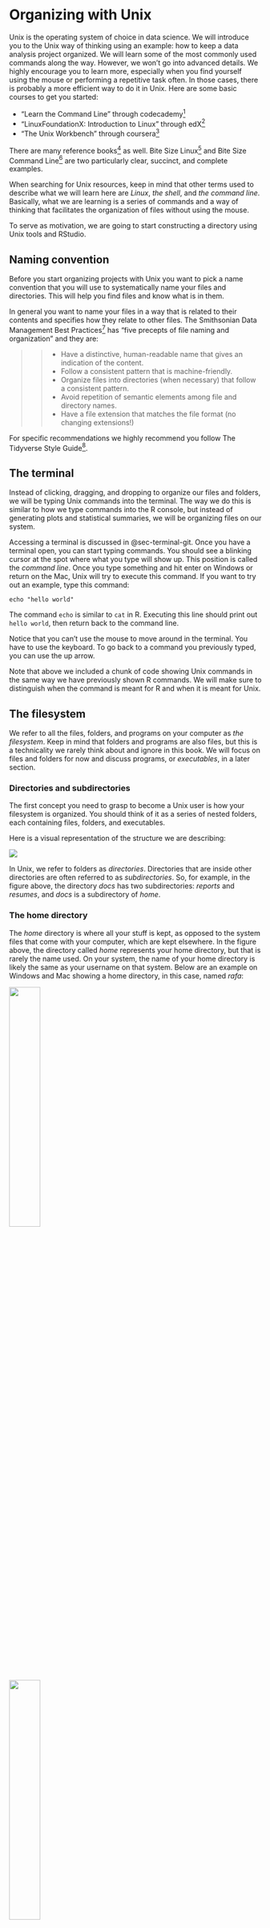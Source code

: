 # Organizing with Unix {#sec-unix}

Unix is the operating system of choice in data science. We will introduce you to the Unix way of thinking using an example: how to keep a data analysis project organized. We will learn some of the most commonly used commands along the way. However, we won't go into advanced details. We highly encourage you to learn more, especially when you find yourself using the mouse or performing a repetitive task often. In those cases, there is probably a more efficient way to do it in Unix. Here are some basic courses to get you started:

-   "Learn the Command Line" through codecademy^[<https://www.codecademy.com/learn/learn-the-command-line>]
-   "LinuxFoundationX: Introduction to Linux" through edX^[<https://www.edx.org/course/introduction-linux-linuxfoundationx-lfs101x-1>]
-   "The Unix Workbench" through coursera^[<https://www.coursera.org/learn/unix>]

There are many reference books[^unix-1] as well. Bite Size Linux[^unix-2] and Bite Size Command Line[^unix-3] are two particularly clear, succinct, and complete examples.

[^unix-1]: <https://www.quora.com/Which-are-the-best-Unix-Linux-reference-books>

[^unix-2]: <https://gumroad.com/l/bite-size-linux>

[^unix-3]: <https://jvns.ca/blog/2018/08/05/new-zine--bite-size-command-line/>

When searching for Unix resources, keep in mind that other terms used to describe what we will learn here are *Linux*, *the shell*, and *the command line*. Basically, what we are learning is a series of commands and a way of thinking that facilitates the organization of files without using the mouse.

To serve as motivation, we are going to start constructing a directory using Unix tools and RStudio.

## Naming convention

Before you start organizing projects with Unix you want to pick a name convention that you will use to systematically name your files and directories. This will help you find files and know what is in them.

In general you want to name your files in a way that is related to their contents and specifies how they relate to other files. The Smithsonian Data Management Best Practices[^unix-4] has "five precepts of file naming and organization" and they are:

[^unix-4]: <https://library.si.edu/sites/default/files/tutorial/pdf/filenamingorganizing20180227.pdf>

> > -   Have a distinctive, human-readable name that gives an indication of the content.
> > -   Follow a consistent pattern that is machine-friendly.
> > -   Organize files into directories (when necessary) that follow a consistent pattern.
> > -   Avoid repetition of semantic elements among file and directory names.
> > -   Have a file extension that matches the file format (no changing extensions!)

For specific recommendations we highly recommend you follow The Tidyverse Style Guide[^unix-5].

[^unix-5]: <https://style.tidyverse.org/>

## The terminal {#sec-the-terminal}

Instead of clicking, dragging, and dropping to organize our files and folders, we will be typing Unix commands into the terminal. The way we do this is similar to how we type commands into the R console, but instead of generating plots and statistical summaries, we will be organizing files on our system.

Accessing a terminal is discussed in @sec-terminal-git. Once you have a terminal open, you can start typing commands. You should see a blinking cursor at the spot where what you type will show up. This position is called the *command line*. Once you type something and hit enter on Windows or return on the Mac, Unix will try to execute this command. If you want to try out an example, type this command:

[^unix-6]: <https://rafalab.github.io/dsbook/accessing-the-terminal-and-installing-git.html>

```         
echo "hello world"
```

The command `echo` is similar to `cat` in R. Executing this line should print out `hello world`, then return back to the command line.

Notice that you can't use the mouse to move around in the terminal. You have to use the keyboard. To go back to a command you previously typed, you can use the up arrow.

Note that above we included a chunk of code showing Unix commands in the same way we have previously shown R commands. We will make sure to distinguish when the command is meant for R and when it is meant for Unix.

## The filesystem {#sec-filesystem}

We refer to all the files, folders, and programs on your computer as *the filesystem*. Keep in mind that folders and programs are also files, but this is a technicality we rarely think about and ignore in this book. We will focus on files and folders for now and discuss programs, or *executables*, in a later section.

### Directories and subdirectories

The first concept you need to grasp to become a Unix user is how your filesystem is organized. You should think of it as a series of nested folders, each containing files, folders, and executables.

Here is a visual representation of the structure we are describing:

![](img/unix/filesystem.png)

In Unix, we refer to folders as *directories*. Directories that are inside other directories are often referred to as *subdirectories*. So, for example, in the figure above, the directory *docs* has two subdirectories: *reports* and *resumes*, and *docs* is a subdirectory of *home*.

### The home directory

The *home* directory is where all your stuff is kept, as opposed to the system files that come with your computer, which are kept elsewhere. In the figure above, the directory called *home* represents your home directory, but that is rarely the name used. On your system, the name of your home directory is likely the same as your username on that system. Below are an example on Windows and Mac showing a home directory, in this case, named *rafa*:

::: {layout-ncol="2"}
![](img/windows-screenshots/VirtualBox_Windows-7-Enterprise_23_03_2018_14_53_13.png){width="35%"}

![](img/mac-screenshots/Screen-Shot-2018-04-13-at-4.34.01-PM.png){width="35%"}
:::

Now, look back at the figure showing a filesystem. Suppose you are using a point-and-click system and you want to remove the file *cv.tex*. Imagine that on your screen you can see the *home* directory. To erase this file, you would double click on the *home* directory, then *docs*, then *resumes*, and then drag *cv.tex* to the trash. Here you are experiencing the hierarchical nature of the system: *cv.tex* is a file inside the *resumes* directory, which is a subdirectory inside the *docs* directory, which is a subdirectory of the *home* directory.

Now suppose you can't see your home directory on your screen. You would somehow need to make it appear on your screen. One way to do this is to navigate from what is called the *root* directory all the way to your home directory. Any filesystem will have what is called a *root* directory, which is the directory that contains all directories. The *home* directory shown in the figure above will usually be two or more levels from the root. On Windows, you will have a structure like this:

![](img/unix/windows-filesystem-from-root.png)

while on the Mac, it will be like this:

![](img/unix/mac-filesystem-from-root.png)

::: callout-warning
On Windows, the typical R installation will make your *Documents* directory your home directory in R. This will likely be different from your home directory in Git Bash. Generally, when we discuss home directories, we refer to the Unix home directory which for Windows, in this book, is the Git Bash Unix directory.
:::

### Working directory {#sec-working-directory}

The concept of a *current location* is part of the point-and-click experience: at any given moment we are *in a folder* and see the content of that folder. As you search for a file, as we did above, you are experiencing the concept of a current location: once you double click on a directory, you change locations and are now *in that folder*, as opposed to the folder you were in before.

In Unix, we don't have the same visual cues, but the concept of a *current location* is indispensable. We refer to this as the *working directory*. Each terminal window you have open has a working directory associated with it.

How do we know what is our working directory? To answer this, we learn our next Unix command: `pwd`, which stands for *print working directory*. This command returns the working directory.

Open a terminal and type:

```         
pwd
```

We do not show the result of running this command because it will be quite different on your system compared to others. If you open a terminal and type `pwd` as your first command, you should see something like `/Users/yourusername` on a Mac or something like `/c/Users/yourusername` on Windows. The character string returned by calling `pwd` represents your working directory. When we first open a terminal, it will start in our home directory so in this case the working directory is the home directory.

Notice that the forward slashes `/` in the strings above separate directories. So, for example, the location `/c/Users/rafa` implies that our working directory is called `rafa` and it is a subdirectory of `Users`, which is a subdirectory of `c`, which is a subdirectory of the root directory. The root directory is therefore represented by just a forward slash: `/`.

### Paths {#sec-paths}

We refer to the string returned by `pwd` as the *full path* of the working directory. The name comes from the fact that this string spells out the *path* you need to follow to get to the directory in question from the root directory. Every directory has a full path. Later, we will about *relative paths*, which tell us how to get to a directory from the working directory.

In Unix, we use the shorthand `~` as a nickname for your home directory. So, for example, if `docs` is a directory in your home directory, the full path for *docs* can be written like this `~/docs`.

Most terminals will show the path to your working directory right on the command line. If you are using default settings and open a terminal on the Mac, you will see that right at the command line you have something like `computername:~ username` with `~` representing your working directory, which in this example is the home directory `~`. The same is true for the Git Bash terminal where you will see something like `username@computername MINGW64 ~`, with the working directory at the end. When we change directories, we will see this change on both Macs and Windows.

## Unix commands

We will now learn a series of Unix commands that will permit us to prepare a directory for a data science project. We also provide examples of commands that, if you type into your terminal, will return an error. This is because we are assuming the filesystem in the earlier diagram. Your filesystem is different. In the next section, we will provide examples that you can type in.

### `ls`: Listing directory content

In a point-and-click system, we know what is in a directory because we see it. In the terminal, we do not see the icons. Instead, we use the command `ls` to list the directory content.

To see the content of your home directory, open a terminal and type:

```         
ls
```

We will see more examples soon.

### `mkdir` and `rmdir`: make and remove a directory

When we are preparing for a data science project, we will need to create directories. In Unix, we can do this with the command `mkdir`, which stands for *make directory*.

Because you will soon be working on several projects, we highly recommend creating a directory called *projects* in your home directory.

You can try this particular example on your system. Open a terminal and type:

```         
mkdir projects
```

If you do this correctly, nothing will happen: no news is good news. If the directory already exists, you will get an error message and the existing directory will remain untouched.

To confirm that you created the directory, you can list the contents of the current working directory:

```         
ls
```

You should see the directory we just created listed. Perhaps you can also see many other directories that were already on your computer.

For illustrative purposes, let's make a few more directories. You can list more than one directory name like this:

```         
mkdir docs teaching
```

You can check to see if the three directories were created:

```         
ls
```

If you made a mistake and need to remove the directory, you can use the command `rmdir` to remove it.

```         
mkdir junk
rmdir junk
```

This will remove the directory as long as it is empty. If it is not empty, you will get an error message and the directory will remain untouched. To remove directories that are not empty, we will learn about the command `rm` later.

### `cd`: navigating the filesystem by changing directories

Next we want to create directories inside directories that we have already created. We also want to avoid pointing and clicking our way through the filesystem. We explain how to do this in Unix, using the command line.

Suppose we open a terminal and our working directory is our home directory. We want to change our working directory to `projects`. We do this using the `cd` command, which stands for *change directory*:

```         
cd projects
```

To check that the working directory changed, we can use a command we previously learned to see our location:

```         
pwd
```

Our working directory should now be `~/projects`. Note that on your computer the home directory `~` will be spelled out to something like `/c/Users/yourusername`.

::: callout-tip
In Unix you can auto-complete by hitting tab. This means that we can type `cd d` then hit tab. Unix will either auto-complete if `docs` is the only directory/file starting with `d` or show you the options. Try it out! Using Unix without auto-complete can make it unbearable.
:::

When using `cd`, we can either type a full path, which will start with `/` or `~`, or a *relative path*. In the example above, in which we typed `cd projects`, we used a relative path. If the path you type does not start with `/` or `~`, Unix will assume you are typing a relative path, meaning that it will look for the directory in your current working directory. So something like this will give you an error:

```         
cd Users
```

because there is no `Users` directory in your working directory.

Now suppose we want to move back to the directory in which `projects` is a subdirectory, referred to as the *parent directory*. We could use the full path of the parent directory, but Unix provides a shortcut for this: the parent directory of the working directory is represented with two dots: `..` so to move back we simply type:

```         
cd ..
```

You should now be back in your home directory which you can confirm using `pwd`.

Because we can use full paths with `cd`, the following command:

```         
cd ~
```

will always take us back to the home directory, no matter where we are in the filesystem.

The working directory also has a nickname, which is a single `.` so if you type

```         
cd .
```

you will not move. Although this particular use of `.` is not useful, this nickname does come in handy sometimes. The reasons are not relevant for this section, but you should still be aware of this fact.

In summary, we have learned that when using `cd` we either stay put, move to a new directory using the desired directory name, or move back to the parent directory using `..`.

When typing directory names, we can concatenate directories with the forward-slashes. So if we want a command that takes us to the `projects` directory no matter where we are in the filesystem, we can type:

```         
cd ~/projects
```

which is equivalent to writing the entire path out. For example, in Windows we would write something like

```         
cd /c/Users/yourusername/projects
```

The last two commands are equivalent and in both cases we are typing the full path.

We can also concatenate directory names for relative paths. For instance, if we want to move back to the parent directory of the parent directory of the working directory, we can type:

```         
cd ../..
```

Here are a couple of final tips related to the `cd` command. First, you can go back to whatever directory you just left by typing:

```         
cd -
```

This can be useful if you type a very long path and then realize you want to go back to where you were, and that too has a very long path.

Second, if you just type:

```         
cd
```

you will be returned to your home directory.

## Examples

Let's explore some examples of using `cd`. To help visualize, we will show the graphical representation of our filesystem vertically:

![](img/unix/filesystem-vertical.png){width="50%" fig-align="center"}

Suppose our working directory is `~/projects` and we want to move to `figs` in `project-1`.

Here it is convenient to use relative paths:

```         
cd project-1/figs
```

Now suppose our working directory is `~/projects` and we want to move to `reports` in `docs`, how can we do this?

One way is to use relative paths:

```         
cd ../docs/reports
```

Another is to use the full path:

```         
cd ~/docs/reports
```

If you are trying this out on your system, remember to use auto-complete.

Let's examine one more example. Suppose we are in `~/projects/project-1/figs` and want to change to `~/projects/project-2`. Again, there are two ways.

With relative paths:

```         
cd ../../project-2
```

and with full paths:

```         
cd ~/projects/project-2
```

## More Unix commands

### `mv`: moving files

In a point-and-click system, we move files from one directory to another by dragging and dropping. In Unix, we use the `mv` command.

::: callout-warning
`mv` will not ask "are you sure?" if your move results in overwriting a file.
:::

Now that you know how to use full and relative paths, using `mv` is relatively straightforward. The general form is:

```         
mv path-to-file path-to-destination-directory
```

For example, if we want to move the file `cv.tex` from `resumes` to `reports`, you could use the full paths like this:

```         
mv ~/docs/resumes/cv.tex ~/docs/reports/
```

You can also use relative paths. You could do this:

```         
cd ~/docs/resumes
mv cv.tex ../reports/
```

or this:

```         
cd ~/docs/reports/
mv ../resumes/cv.tex ./
```

Notice that in the last one we used the working directory shortcut `.` to give a relative path as the destination directory.

We can also use `mv` to change the name of a file. To do this, instead of the second argument being the destination directory, it also includes a filename. So, for example, to change the name from `cv.tex` to `resume.tex`, we simply type:

```         
cd ~/docs/resumes
mv cv.tex resume.tex
```

We can also combine the move and a rename. For example:

```         
cd ~/docs/resumes
mv cv.tex ../reports/resume.tex
```

And we can move entire directories. To move the `resumes` directory into `reports`, we do as follows:

```         
mv ~/docs/resumes ~/docs/reports/
```

It is important to add the last `/` to make it clear you do not want to rename the `resumes` directory to `reports`, but rather move it into the `reports` directory.

### `cp`: copying files

The command `cp` behaves similar to `mv` except instead of moving, we copy the file, meaning that the original file stays untouched.

So in all the `mv` examples above, you can switch `mv` to `cp` and they will copy instead of move with one exception: we can't copy entire directories without learning about arguments, which we do later.

### `rm`: removing files

In point-and-click systems, we remove files by dragging and dropping them into the trash or using a special click on the mouse. In Unix, we use the `rm` command.

::: callout-warning
Unlike throwing files into the trash, `rm` is permanent. Be careful!
:::

The general way it works is as follows:

```         
rm filename
```

You can actually list files as well like this:

```         
rm filename-1 filename-2 filename-3
```

You can use full or relative paths. To remove non-empty directories, you will have to learn about arguments, which we do later.

### `less`: looking at a file

Often you want to quickly look at the content of a file. If this file is a text file, the quickest way to do is by using the command `less`. To look a the file `cv.tex`, you do this:

```         
cd ~/docs/resumes
less cv.tex 
```

To exit the viewer, you type `q`. If the files are long, you can use the arrow keys to move up and down. There are many other keyboard commands you can use within `less` to, for example, search or jump pages.

If you are wondering why the command is called `less`, it is because the original was called `more`, as in "show me more of this file". The second version was called `less` because of the saying "less is more".

## Preparing for a data analysis project {#sec-prep-project}

We are now ready to prepare a directory for a project. We will use the US murders project[^unix-7] as an example.

[^unix-7]: <https://github.com/rairizarry/murders>

You should start by creating a directory where you will keep all your projects. We recommend a directory called *projects* in your home directory. To do this you would type:

```         
cd ~
mkdir projects
```

Our project relates to gun violence murders so we will call the directory for our project `murders`. It will be a subdirectory in our projects directories. In the `murders` directory, we will create two subdirectories to hold the raw data and intermediate data. We will call these `data` and `rda`, respectively.

Open a terminal and make sure you are in the home directory:

```         
cd ~
```

Now run the following commands to create the directory structure we want. At the end, we use `ls` and `pwd` to confirm we have generated the correct directories in the correct working directory:

```         
cd projects
mkdir murders
cd murders
mkdir data rdas 
ls
pwd
```

Note that the full path of our `murders` dataset is `~/projects/murders`.

So if we open a new terminal and want to navigate into that directory we type:

```         
cd projects/murders
```

In @sec-organizing we will describe how we can use RStudio to organize a data analysis project, once these directories have been created.

## Advanced Unix

Most Unix implementations include a large number of powerful tools and utilities. We have just learned the very basics here. We recommend that you use Unix as your main file management tool. It will take time to become comfortable with it, but as you struggle, you will find yourself learning just by looking up solutions on the internet. In this section, we superficially cover slightly more advanced topics. The main purpose of the section is to make you aware of what is available rather than explain everything in detail.

### Arguments

Most Unix commands can be run with arguments. Arguments are typically defined by using a dash `-` or two dashes `--` (depending on the command) followed by a letter or a word. An example of an argument is the `-r` behind `rm`. The `r` stands for recursive, and the result is that files and directories are removed recursively, which means that if you type:

```         
rm -r directory-name
```

all files, subdirectories, files in subdirectories, subdirectories in subdirectories, and so on, will be removed. This is equivalent to throwing a folder in the trash, except you can't recover it. Once you remove it, it is deleted for good. Often, when you are removing directories, you will encounter files that are protected. In such cases, you can use the argument `-f` which stands for `force`.

You can also combine arguments. For instance, to remove a directory regardless of protected files, you type:

```         
rm -rf directory-name
```

Remember that once you remove there is no going back, so use this command very carefully.

A command that is often called with argument is `ls`. Here are some examples:

```         
ls -a 
```

The `a` stands for all. This argument makes `ls` show you all files in the directory, including hidden files. In Unix, all files starting with a `.` are hidden. Many applications create hidden directories to store important information without getting in the way of your work. An example is `git` (which we cover in depth in @sec-git). Once you initialize a directory as a git directory with `git init`, a hidden directory called `.git` is created. Another hidden file is the `.gitignore` file.

Another example of using an argument is:

```         
ls -l 
```

The `l` stands for long and the result is that more information about the files is shown.

It is often useful to see files in chronological order. For that we use:

```         
ls -t 
```

and to reverse the order of how files are shown you can use:

```         
ls -r 
```

We can combine all these arguments to show more information for all files in reverse chronological order:

```         
ls -lart 
```

Each command has a different set of arguments. In the next section, we learn how to find out what they each do.

### Getting help

As you may have noticed, Unix uses an extreme version of abbreviations. This makes it very efficient, but hard to guess how to call commands. To make up for this weakness, Unix includes complete help files or *man pages* (man is short for manual). In most systems, you can type `man` followed by the command name to get help. So for `ls`, we would type:

```         
man ls
```

This command is not available in some of the compact implementations of Unix, such as Git Bash. An alternative way to get help that works on Git Bash is to type the command followed by `--help`. So for `ls`, it would be as follows:

```         
ls --help
```

### Pipes

The help pages are typically long and if you type the commands above to see the help, it scrolls all the way to the end. It would be useful if we could save the help to a file and then use `less` to see it. The `pipe`, written like this `|`, does something similar. It *pipes* the results of a command to the command after the `pipe`. This is similar to the pipe `|>` that we use in R. To get more help we thus can type:

```         
man ls | less
```

or in Git Bash:

```         
ls --help | less 
```

This is also useful when listing files with many files. We can type:

```         
ls -lart | less 
```

### Wild cards

Some of the most powerful aspects of Unix are the *wild cards*. Suppose we want to remove all the temporary html files produced while trouble shooting for a project. Imagine there are dozens of files. It would be quite painful to remove them one by one. In Unix, we can actually write an expression that means all the files that end in `.html`. To do this we type *wild card*: `*`. As discussed in the data wrangling part of this book, this character means any number of any combination of characters. Specifically, to list all html files, we would type:

```         
ls *.html
```

To remove all html files in a directory, we would type:

```r
rm *.html
```

The other useful wild card is the `?` symbol. This means any single character. So if all the files we want to erase have the form `file-001.html` with the numbers going from 1 to 999, we can type:

```         
rm file-???.html
```

This will only remove files with that format.

We can combine wild cards. For example, to remove all files with the form `file-001` up to `file-999` regardless of suffix, we can type:

```         
rm file-???.* 
```

::: callout-warning
Combining rm with the `*` wild card can be dangerous. There are combinations of these commands that will erase your entire filesystem without asking "are you sure?". So make sure you understand how it works before using this wild card with the `rm` command. We recommend always checking what files will match the wild card first by using the `ls` command.
:::

### Environment variables

Unix has settings that affect your command line *environment*. These are called environment variables. The home directory is one of them. We can actually change some of these. In Unix, variables are distinguished from other entities by adding a `$` in front. The home directory is stored in `$HOME`.

Earlier we saw that `echo` is the Unix command for print. So we can see our home directory by typing:

```         
echo $HOME 
```

You can see them all by typing:

```         
env
```

You can change some of these environment variables. But their names vary across different *shells*. We describe shells in the next section.

### Shells

Much of what we use in this chapter is part of what is called the *Unix shell*. There are actually different shells, but the differences are almost unnoticeable. They are also important, although we do not cover those here. You can see what shell you are using by typing:

```         
echo $SHELL
```

The most common one is `bash`.

Once you know the shell, you can change environmental variables. In Bash Shell, we do it using `export variable value`. To change the path, described in more detail soon, you would type:

```         
export PATH = /usr/bin/
```

::: callout-warning
Don't actually run this command though!
:::

There is a program that is run before each terminal starts where you can edit variables so they change whenever you call the terminal. This changes in different implementations, but if using bash, you can create a file called `.bashrc`, `.bash_profile`,`.bash_login`, or `.profile`. You might already have one.

### Executables

In Unix, all programs are files. They are called executables. So `ls`, `mv` and `git` are all files. But where are these program files? You can find out using the command `which`:

```bash
which git
```

That directory is probably full of program files. The directory `/usr/bin` usually holds many program files. If you type:

```         
ls /usr/bin
```

in your terminal, you will see several executable files.

There are other directories that usually hold program files. The Application directory in the Mac or Program Files directory in Windows are examples.

When you type `ls`, Unix knows to run a program which is an executable that is stored in some other directory. So how does Unix know where to find it? This information is included in the environmental variable `$PATH`. If you type:

```         
echo $PATH
```

you will see a list of directories separated by `:`. The directory `/usr/bin` is probably one of the first ones on the list.

Unix looks for program files in those directories in that order. Although we don't teach it here, you can actually create executables yourself. However, if you put it in your working directory and this directory is not on the path, you can't run it just by typing the command. You get around this by typing the full path. So if your command is called my-ls, you can type:

```         
./my-ls
```

Once you have mastered the basics of Unix, you should consider learning to write your own executables as they can help alleviate repetitive work.

### Permissions and file types

If you type:

```         
ls -l
```

At the beginning, you will see a series of symbols like this `-rw-r--r--`. This string indicates the type of file: regular file `-`, directory `d`, or executable `x`. This string also indicates the permission of the file: is it readable? writable? executable? Can other users on the system read the file? Can other users on the system edit the file? Can other users execute if the file is executable? This is more advanced than what we cover here, but you can learn much more in a Unix reference book.

### Commands you should learn

There are many commands that we do not teach in this book, but we want to make you aware of them and what they do. They are:

-   open/start - On the Mac, `open filename` tries to figure out the right application of the filename and open it with that application. This is a very useful command. On Git Bash, you can try `start filename`. Try opening an `R` or `Rmd` file with `open` or `start`: it should open them with RStudio.

-   nano - Opens a bare-bones text editor.

-   tar - Archives files and subdirectories of a directory into one file.

-   ssh - Connects to another computer.

-   find - Finds files by filename on your system.

-   grep - Searches for patterns in a file.

-   awk/sed - These are two very powerful commands that permit you to find specific strings in files and change them.

-   ln - Creates a symbolic link. We do not recommend its use, but you should be familiar with it.

### File manipulation in R

We can also perform file management from within R. The key functions to learn about can be seen by looking at the help file for `?files`^[<https://rdrr.io/r/base/files.html>]. Another useful function is `unlink`.

Although not generally recommended, you can run Unix commands in R using `system`.

```r
knitr::opts_chunk$set(out.width = NULL, out.extra = NULL)
```
